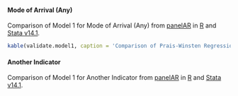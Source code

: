 #### Mode of Arrival (Any)

Comparison of Model 1 for Mode of Arrival (Any) from [panelAR](https://cran.r-project.org/web/packages/panelAR/index.html) in [R](https://www.r-project.org/) and [Stata v14.1](https://www.stata.com/).

```r
kable(validate.model1, caption = 'Comparison of Prais-Winsten Regression models from R and Stata.')
```

#### Another Indicator

Comparison of Model 1 for Another Indicator from [panelAR](https://cran.r-project.org/web/packages/panelAR/index.html) in [R](https://www.r-project.org/) and [Stata v14.1](https://www.stata.com/).